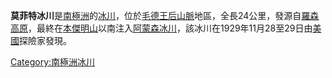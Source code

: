 {{coord|85|52|S|161|0|W|display=title}}

'''莫菲特冰川'''是[[南極洲|南極洲]]的[[冰川|冰川]]，位於[[毛德王后山脈|毛德王后山脈]]地區，全長24公里，發源自[[羅森高原|羅森高原]]，最終在[[本傑明山|本傑明山]]以南注入[[阿蒙森冰川|阿蒙森冰川]]，該冰川在1929年11月28至29日由[[美國|美國]]探險家發現。

{{Antarctica-geo-stub}}
[[Category:南極洲冰川|Category:南極洲冰川]]